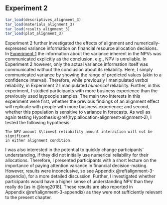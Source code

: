 ## Experiment 2 {#alignment-3}

```r
tar_load(descriptives_alignment_3)
tar_load(materials_alignment_3)
tar_load(results_alignment_3)
tar_load(plot_alignment_3)
```

Experiment 2 further investigated the effects of alignment and
numerically-expressed variance information on financial resource allocation
decisions. In [Experiment 1](#alignment-2) the information about the variance
inherent in the NPVs was communicated explicitly as the conclusion, e.g., NPV is
unreliable. In Experiment 2 however, only the actual variance information itself
was communicated without the conclusion about its reliability. Here, I simply
communicated variance by showing the range of predicted values (akin to a
confidence interval). Therefore, while previously I manipulated *verbal*
reliability, in Experiment 2 I manipulated *numerical* reliability. Further, in
this experiment, I studied participants with more business experience than the
previously used laypeople samples. The main two interests in this experiment
were first, whether the previous findings of an alignment effect will replicate
with people with more business experience; and second, whether this population
is sensitive to variance in forecasts. As well as again testing
Hypothesis \@ref(hyp:allocation-alignment-alignment-2), I tested the following
hypothesis:

``` hypothesis
The NPV amount $\times$ reliability amount interaction will not be significant
in either alignment condition.
```

I was also interested in the potential to quickly change participants'
understanding, if they did not initially use numerical reliability for their
allocations. Therefore, I presented participants with a short lecture on the
importance of paying attention variance in financial decision-making. However,
results were inconclusive, so see Appendix \@ref(alignment-3-appendix), for a
more detailed discussion. Further, I investigated whether participants would
have a higher sense of understanding NPV than they really do [as in @long2018].
These results are also reported in Appendix \@ref(alignment-3-appendix) as they
were not sufficiently relevant to the present chapter.
